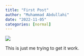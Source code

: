```yaml
---
title: "First Post"
author: "Muhammad Abdullahi"
date: "2022-11-05"
categories: [normal]
---
```


![](thumbnail.jpg)

This is just me trying to get it work.